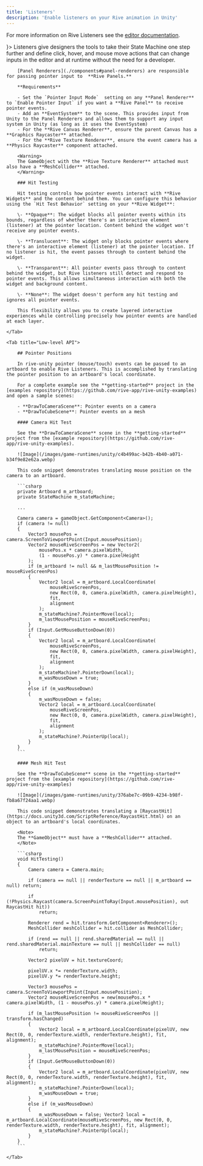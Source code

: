 ```yaml
---
title: 'Listeners'
description: 'Enable listeners on your Rive animation in Unity'
---
```


For more information on Rive Listeners see the [editor documentation](/editor/state-machine/listeners).

<CardGroup col="auto">
  <Card title="Listeners" href="/editor/state-machine/listeners" icon={<svg xmlns="http://www.w3.org/2000/svg" height="100%" fill="none" viewBox="0 0 16 16" class="size-4 text-gray-500/80 dark:text-gray-400" aria-hidden="true"><path fill="currentColor" fill-rule="evenodd" d="M8.036 1v4.178c0 1.034.839 1.873 1.873 1.873h4.003v6.178a1.77 1.77 0 0 1-1.77 1.77H3.858a1.77 1.77 0 0 1-1.771-1.77V2.771A1.77 1.77 0 0 1 3.857 1zm1.25.145v4.033c0 .345.279.624.623.624h3.889a1.8 1.8 0 0 0-.377-.597L11.618 3.32 9.842 1.525a1.8 1.8 0 0 0-.557-.38" clip-rule="evenodd"></path></svg>}>
    Listeners give designers the tools to take their State Machine one step further and define click, hover, and mouse move actions that can change inputs in the editor and at runtime without the need for a developer.
  </Card>
</CardGroup>

<Tabs>
    <Tab title="Components">

        [Panel Renderers](./components#panel-renderers) are responsible for passing pointer input to  **Rive Panels.**

        **Requirements**

        - Set the `Pointer Input Mode`  setting on any **Panel Renderer** to `Enable Pointer Input` if you want a **Rive Panel** to receive pointer events. 
        - Add an **EventSystem** to the scene. This provides input from Unity to the Panel Renderers and allows them to support any input system in Unity (as long as it uses the EventSystem)
        - For the **Rive Canvas Renderer**, ensure the parent Canvas has a **Graphics Raycaster** attached.
        - For the **Rive Texture Renderer**, ensure the event camera has a **Physics Raycaster** component attached.

        <Warning>
        The GameObject with the **Rive Texture Renderer** attached must also have a **MeshCollider** attached.
        </Warning>

        ### Hit Testing

        Hit testing controls how pointer events interact with **Rive Widgets** and the content behind them. You can configure this behavior using the `Hit Test Behavior` setting on your **Rive Widget**:

        \- **Opaque**: The widget blocks all pointer events within its bounds, regardless of whether there's an interactive element (listener) at the pointer location. Content behind the widget won't receive any pointer events.

        \- **Translucent**: The widget only blocks pointer events where there's an interactive element (listener) at the pointer location. If no listener is hit, the event passes through to content behind the widget.

        \- **Transparent**: All pointer events pass through to content behind the widget, but Rive listeners still detect and respond to pointer events. This allows simultaneous interaction with both the widget and background content.

        \- **None**: The widget doesn't perform any hit testing and ignores all pointer events.

        This flexibility allows you to create layered interactive experiences while controlling precisely how pointer events are handled at each layer.

    </Tab>

    <Tab title="Low-level API">

        ## Pointer Positions

        In rive-unity pointer (mouse/touch) events can be passed to an artboard to enable Rive Listeners. This is accomplished by translating the pointer position to an artboard's local coordinate.

        For a complete example see the **getting-started** project in the [examples repository](https://github.com/rive-app/rive-unity-examples) and open a sample scenes:

        - **DrawToCameraScene**: Pointer events on a camera
        - **DrawToCubeScene**: Pointer events on a mesh

        #### Camera Hit Test

        See the **DrawToCameraScene** scene in the **getting-started** project from the [example repository](https://github.com/rive-app/rive-unity-examples).

        ![Image](/images/game-runtimes/unity/c4b499ac-b42b-4b40-a071-b34f9e82e62a.webp)

        This code snippet demonstrates translating mouse position on the camera to an artboard.

        ```csharp
        private Artboard m_artboard;
        private StateMachine m_stateMachine;

        ...

        Camera camera = gameObject.GetComponent<Camera>();
        if (camera != null)
        {
            Vector3 mousePos = camera.ScreenToViewportPoint(Input.mousePosition);
            Vector2 mouseRiveScreenPos = new Vector2(
                mousePos.x * camera.pixelWidth,
                (1 - mousePos.y) * camera.pixelHeight
            );
            if (m_artboard != null && m_lastMousePosition != mouseRiveScreenPos)
            {
                Vector2 local = m_artboard.LocalCoordinate(
                    mouseRiveScreenPos,
                    new Rect(0, 0, camera.pixelWidth, camera.pixelHeight),
                    fit,
                    alignment
                );
                m_stateMachine?.PointerMove(local);
                m_lastMousePosition = mouseRiveScreenPos;
            }
            if (Input.GetMouseButtonDown(0))
            {
                Vector2 local = m_artboard.LocalCoordinate(
                    mouseRiveScreenPos,
                    new Rect(0, 0, camera.pixelWidth, camera.pixelHeight),
                    fit,
                    alignment
                );
                m_stateMachine?.PointerDown(local);
                m_wasMouseDown = true;
            }
            else if (m_wasMouseDown)
            {
                m_wasMouseDown = false;
                Vector2 local = m_artboard.LocalCoordinate(
                    mouseRiveScreenPos,
                    new Rect(0, 0, camera.pixelWidth, camera.pixelHeight),
                    fit,
                    alignment
                );
                m_stateMachine?.PointerUp(local);
            }
        }
        ```

        #### Mesh Hit Test

        See the **DrawToCubeScene** scene in the **getting-started** project from the [example repository](https://github.com/rive-app/rive-unity-examples)

        ![Image](/images/game-runtimes/unity/376abe7c-09b9-4234-b98f-fb8a67f24aa1.webp)

        This code snippet demonstrates translating a [RaycastHit](https://docs.unity3d.com/ScriptReference/RaycastHit.html) on an object to an artboard's local coordinates.

        <Note>
        The **GameObject** must have a **MeshCollider** attached.
        </Note>

        ```csharp
        void HitTesting()
        {
            Camera camera = Camera.main;

            if (camera == null || renderTexture == null || m_artboard == null) return;

            if (!Physics.Raycast(camera.ScreenPointToRay(Input.mousePosition), out RaycastHit hit))
                return;

            Renderer rend = hit.transform.GetComponent<Renderer>();
            MeshCollider meshCollider = hit.collider as MeshCollider;

            if (rend == null || rend.sharedMaterial == null || rend.sharedMaterial.mainTexture == null || meshCollider == null)
                return;

            Vector2 pixelUV = hit.textureCoord;

            pixelUV.x *= renderTexture.width;
            pixelUV.y *= renderTexture.height;

            Vector3 mousePos = camera.ScreenToViewportPoint(Input.mousePosition);
            Vector2 mouseRiveScreenPos = new(mousePos.x * camera.pixelWidth, (1 - mousePos.y) * camera.pixelHeight);

            if (m_lastMousePosition != mouseRiveScreenPos || transform.hasChanged)
            {
                Vector2 local = m_artboard.LocalCoordinate(pixelUV, new Rect(0, 0, renderTexture.width, renderTexture.height), fit, alignment);
                m_stateMachine?.PointerMove(local);
                m_lastMousePosition = mouseRiveScreenPos;
            }
            if (Input.GetMouseButtonDown(0))
            {
                Vector2 local = m_artboard.LocalCoordinate(pixelUV, new Rect(0, 0, renderTexture.width, renderTexture.height), fit, alignment);
                m_stateMachine?.PointerDown(local);
                m_wasMouseDown = true;
            }
            else if (m_wasMouseDown)
            {
                m_wasMouseDown = false; Vector2 local = m_artboard.LocalCoordinate(mouseRiveScreenPos, new Rect(0, 0, renderTexture.width, renderTexture.height), fit, alignment);
                m_stateMachine?.PointerUp(local);
            }
        }
        ```

    </Tab>
</Tabs>